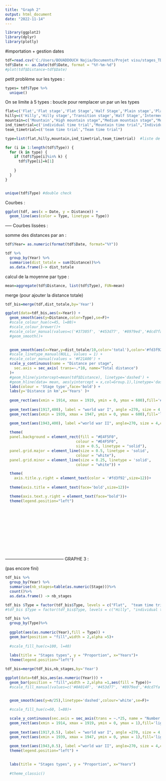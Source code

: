 ```yaml
---
title: "Graph 2"
output: html_document
date: "2022-11-14"
---
```


```r
library(ggplot2)
library(dplyr)
library(plotly)
```


#importation + gestion dates

```r
tdf=read.csv('C:/Users/BOUADDOUCH Najia/Documents/Projet visu/stages_TDF.csv',sep=';')
tdf$Date <- as.Date(tdf$Date, format = "%Y-%m-%d")
#plot(tdf$Distance~tdf$Date)

```

petit problème sur les types :

```r
types= tdf$Type %>%
  unique()
```

On se limite à 5 types : boucle pour remplacer un par un les types 

```r
flat=c('Flat','Flat stage','Flat Stage','Half Stage','Plain stage','Plain stage with cobblestones',"Flat cobblestone stage" )
hilly=c('Hilly','Hilly stage','Transition stage','Half Stage','Intermediate stage')
mountain=c('Mountain',"High mountain stage","Medium mountain stage","Mountain Stage" ,"Stage with mountain(s)" ,"Mountain stage" ,"Stage with mountain")
ind_timetrial=c('individual time trial',"Mountain time trial","Individual time trial")
team_timetrial=c('team time trial',"Team time trial")

type=list(flat,hilly,mountain,ind_timetrial,team_timetrial)  #liste de vecteurs

for (i in 1:length(tdf$Type)) {
  for (k in type) {
    if (tdf$Type[i]%in% k) {
      tdf$Type[i]=k[1]
      
    }
  }
}


unique(tdf$Type) #double check
```

Courbes  :

```r
ggplot(tdf, aes(x = Date, y = Distance)) + 
  geom_line(aes(color = Type, linetype = Type))  

```

----- Courbes lissées : 

somme des distances par an :

```r
tdf$Year= as.numeric(format(tdf$Date, format="%Y"))

tdf %>%
  group_by(Year) %>%
  summarise(dist_totale = sum(Distance))%>%
  as.data.frame()-> dist_totale

```



calcul de la moyenne par type :
```r

mean=aggregate(tdf$Distance, list(tdf$Type), FUN=mean) 

```

merge (pour ajouter la distance totale)

```r
tdf_bis=merge(tdf,dist_totale,by='Year')

```


```r
ggplot(data=tdf_bis,aes(x=Year)) +
  geom_smooth(aes(y=Distance,color=Type),se=F)+
  #scale_colour_hue(c=45, l=80)+
  #scale_colour_brewer()+
  #scale_color_manual(values=c('#37305f', '#453d77', '#8979ed','#dcd7fa','#f3f2fd'))+
  #geom_smooth()+
 

  geom_smooth(aes(x=Year,y=dist_totale/10,color='total'),color='#fd3f92',linetype = "dashed",se=F,size=2)+
  #scale_linetype_manual(NULL, values = 1) +
  #scale_color_manual(values = '#F21A00') +
  scale_y_continuous(name = "Distance per stage",
    sec.axis = sec_axis( trans=~.*10, name="Total distance")
  )+
  #geom_hline(yintercept=mean(tdf$Distance), linetype='dashed') +
  #geom_hline(data= mean, aes(yintercept = x,col=Group.1),linetype='dashed',size=0.0001) +
  labs(colour = 'Stage type',face='bold') + 
  labs(y='Distance in km',x='Years' )+ 
  
  geom_rect(aes(xmin = 1914, xmax = 1919, ymin = 0, ymax = 600),fill='#A08994')+
  
  geom_text(aes(1917,400), label = "world war I", angle =270, size = 4,colour='black')+
  geom_rect(aes(xmin = 1939, xmax = 1947, ymin = 0, ymax = 600),fill='light grey')+

  geom_text(aes(1943,400), label ="world war II", angle=270, size = 4,colour='black')+
  
  theme(
  panel.background = element_rect(fill = "#E4F5F0",
                                colour = "#E4F5F0",
                                size = 0.5, linetype = "solid"),
  panel.grid.major = element_line(size = 0.5, linetype = 'solid',
                                colour = "white"), 
  panel.grid.minor = element_line(size = 0.25, linetype = 'solid',
                                colour = "white")) + 

  theme(
    axis.title.y.right = element_text(color = '#fd3f92',size=12))+
  
  theme(axis.title = element_text(face='bold',size=12))+

  theme(axis.text.y.right = element_text(face="bold"))+
  theme(legend.position="left")

      
  







  
```




----------------------------------------- GRAPHE 3  : 

(pas encore fini)

```r
tdf_bis %>%
  group_by(Year) %>%
  summarise(nb_stages=table(as.numeric(Stage)))%>%
  count()%>%
  as.data.frame() -> nb_stages
```
```r
tdf_bis $Type = factor(tdf_bis$Type, levels = c("Flat",  "team time trial","individual time trial", "Hilly","Mountain"), ordered = TRUE)
#tdf_bis $Type = factor(tdf_bis$Type, levels = c("Hilly", "individual time trial", "team time trial","Mountain", "Flat"), ordered = TRUE)

```


```r

tdf_bis %>%
  group_by(Type)%>%
  
  ggplot(aes(as.numeric(Year),fill = Type)) +
  geom_bar(position = "fill",width = 2,alpha =5)+
  
  #scale_fill_hue(c=100, l=40)
  
  labs(title = "Stages types", y = "Proportion", x="Years")+
  theme(legend.position="left")

```


```r
tdf_bis=merge(tdf_bis,nb_stages,by='Year')
```

```r
ggplot(data=tdf_bis,aes(as.numeric(Year))) +
  geom_bar(position = "fill",width = 2,alpha =1,aes(fill = Type))+
  #scale_fill_manual(values=c('#0A014F', '#453d77', '#8979ed','#dcd7fa','#f3f2fd'))+


  geom_smooth(aes(y=n/25),linetype='dashed',colour='white',se=F)+
  
  #scale_fill_hue(c=60, l=80)+

  scale_y_continuous(sec.axis = sec_axis(trans = ~.*25, name = "Number of stages")) +
  geom_rect(aes(xmin = 1914, xmax = 1919, ymin = 0, ymax = 1),fill='light grey')+
  
  geom_text(aes(1917,0.5), label = "world war I", angle =270, size = 4,colour='black')+
  geom_rect(aes(xmin = 1939, xmax = 1947, ymin = 0, ymax = 1),fill='light grey')+

  geom_text(aes(1943,0.5), label ="world war II", angle=270, size = 4,colour='black')+
  theme(legend.position="left") + 
  
  
  labs(title = "Stages types", y = "Proportion", x="Years")
  
  #theme_classic()
  
```


